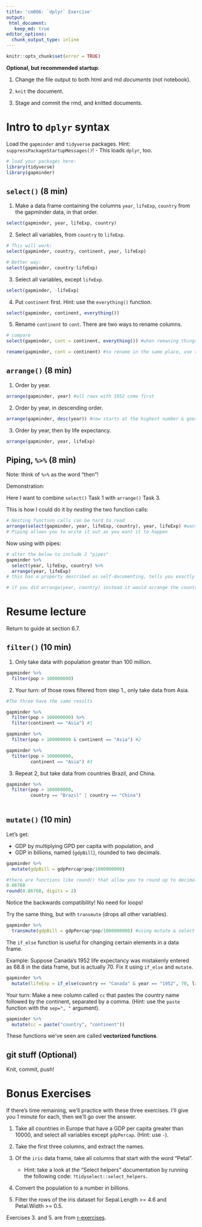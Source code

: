 ```yaml
---
title: 'cm006: `dplyr` Exercise'
output: 
 html_document:
   keep_md: true 
editor_options: 
  chunk_output_type: inline
---
```

<!---The following chunk allows errors when knitting--->

```r
knitr::opts_chunk$set(error = TRUE)
```

**Optional, but recommended startup**:

1. Change the file output to both html and md _documents_ (not notebook).

2. `knit` the document. 

3. Stage and commit the rmd, and knitted documents.

# Intro to `dplyr` syntax

Load the `gapminder` and `tidyverse` packages. Hint: `suppressPackageStartupMessages()`!
    - This loads `dplyr`, too.
    
```r
# load your packages here:
library(tidyverse)
library(gapminder)
```
    

## `select()` (8 min)

1. Make a data frame containing the columns `year`, `lifeExp`, `country` from the gapminder data, in that order.

```r
select(gapminder, year, lifeExp, country)
```


2. Select all variables, from `country` to `lifeExp`.

```r
# This will work:
select(gapminder, country, continent, year, lifeExp)

# Better way:
select(gapminder, country:lifeExp)
```


3. Select all variables, except `lifeExp`.

```r
select(gapminder, -lifeExp)
```

4. Put `continent` first. Hint: use the `everything()` function.

```r
select(gapminder, continent, everything()) 
```


5. Rename `continent` to `cont`. There are two ways to rename columns.

```r
# compare
select(gapminder, cont = continent, everything()) #when remaning things with select, it will rename but then select that new column in the order that you write it

rename(gapminder, cont = continent) #to rename in the same place, use the rename function
```


## `arrange()` (8 min)

1. Order by year.

```r
arrange(gapminder, year) #all rows with 1952 come first
```

2. Order by year, in descending order.

```r
arrange(gapminder, desc(year)) #now starts at the highest number & goes down to 1952 
```

3. Order by year, then by life expectancy.

```r
arrange(gapminder, year, lifeExp)
```

## Piping, `%>%` (8 min)

Note: think of `%>%` as the word "then"!

Demonstration:

Here I want to combine `select()` Task 1 with `arrange()` Task 3.

This is how I could do it by *nesting* the two function calls:

```r
# Nesting function calls can be hard to read
arrange(select(gapminder, year, lifeExp, country), year, lifeExp) #wanted to select something, and then arrange something, but if you wanted to add more tasks, this line of code would become too hard to read eventually
# Piping allows you to write it out as you want it to happen 
```

Now using with pipes:

```r
# alter the below to include 2 "pipes"
gapminder %>%
  select(year, lifeExp, country) %>%
  arrange(year, lifeExp)
# this has a property described as self-documenting, tells you exactly what is happening without the need to write many comments 

# if you did arrange(year, country) instead it would arrange the countries alphabetically, so arrange doesn't change the order of the columns but within them 
```

# Resume lecture 

Return to guide at section 6.7.

## `filter()` (10 min)

1. Only take data with population greater than 100 million.

```r
gapminder %>%
  filter(pop > 100000000)
```

2. Your turn: of those rows filtered from step 1., only take data from Asia.

```r
#The three have the same results

gapminder %>%
  filter(pop > 100000000) %>%
  filter(continent == "Asia") #1 

gapminder %>%
  filter(pop > 100000000 & continent == "Asia") #2

gapminder %>%
  filter(pop > 100000000,
         continent == "Asia") #3
```

3. Repeat 2, but take data from countries Brazil, and China. 

```r
gapminder %>%
  filter(pop > 100000000,
         country == "Brazil" | country == "China")
         
```

## `mutate()` (10 min)

Let's get: 

- GDP by multiplying GPD per capita with population, and
- GDP in billions, named (`gdpBill`), rounded to two decimals.

```r
gapminder %>%
  mutate(gdpBill = gdpPercap*pop/1000000000)

#there are functions like round() that allow you to round up to decimals, or significance()
0.86768
round(0.86768, digits = 2)
```

Notice the backwards compatibility! No need for loops!

Try the same thing, but with `transmute` (drops all other variables). 

```r
gapminder %>%
  transmute(gdpBill = gdpPercap*pop/1000000000) #using mutate & select (can be a shortcut if you want to do those two and don't want to run two lines of code)
```

The `if_else` function is useful for changing certain elements in a data frame.

Example: Suppose Canada's 1952 life expectancy was mistakenly entered as 68.8 in the data frame, but is actually 70. Fix it using `if_else` and `mutate`. 

```r
gapminder %>%
  mutate(lifeExp = if_else(country == "Canada" & year == "1952", 70, lifeExp)) #so this means that when the country is Canada and the year is 1952, we want the value to be 70, but we want the rest to remain the same so we just write lifeExp
```

Your turn: Make a new column called `cc` that pastes the country name followed by the continent, separated by a comma. (Hint: use the `paste` function with the `sep=", "` argument).

```r
gapminder %>%
  mutate(cc = paste("country", "continent"))
```

These functions we've seen are called __vectorized functions__.

## git stuff (Optional)

Knit, commit, push!

# Bonus Exercises

If there's time remaining, we'll practice with these three exercises. I'll give you 1 minute for each, then we'll go over the answer.

1. Take all countries in Europe that have a GDP per capita greater than 10000, and select all variables except `gdpPercap`. (Hint: use `-`).

2. Take the first three columns, and extract the names.

3. Of the `iris` data frame, take all columns that start with the word "Petal". 
    - Hint: take a look at the "Select helpers" documentation by running the following code: `?tidyselect::select_helpers`.
    
4. Convert the population to a number in billions.

5. Filter the rows of the iris dataset for Sepal.Length >= 4.6 and Petal.Width >= 0.5.

Exercises 3. and 5. are from [r-exercises](https://www.r-exercises.com/2017/10/19/dplyr-basic-functions-exercises/).